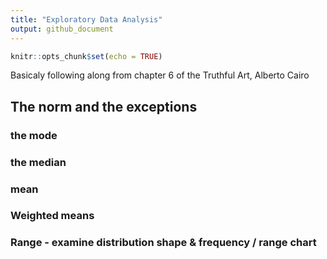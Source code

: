 ```yaml
---
title: "Exploratory Data Analysis"
output: github_document
---
```


```r
knitr::opts_chunk$set(echo = TRUE)
```

Basicaly following along from chapter 6 of the Truthful Art, Alberto Cairo

## The norm and the exceptions 

### the mode


### the median


### mean 


### Weighted means


### Range - examine distribution shape & frequency / range chart 




